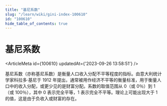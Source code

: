 ```yaml
---
title: "基尼系数"
slug: "/learn/wiki/gini-index-100610"
id: "100610"
hide_table_of_contents: true
---
```



# 基尼系数

<ArticleMeta id={100610} updatedAt={'2023-09-26 13:58:51'} />
<div className='border-solid border-b border-t-0 my-4 border-[var(--ifm-color-gray-300)]' />

基尼系数（亦称基尼系数）是衡量人口收入分配不平等程度的指标。由意大利统计学家科拉多·基尼于 1912 年提出，通常被用作经济不平等的衡量标准，用于衡量人口中的收入分配，或更少见的是财富分配。系数的取值范围从 0（或 0％）到 1（或 100％），其中 0 表示完全平等，1 表示完全不平等。理论上可能出现大于 1 的值，这是由于负收入或财富的存在。
